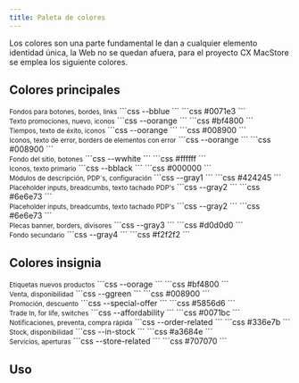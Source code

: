 ```yaml
---
title: Paleta de colores
---
```



Los colores son una parte fundamental le dan a cualquier elemento identidad única, la
Web no se quedan afuera, para el proyecto CX MacStore se emplea los siguiente colores. 

## Colores principales

<div class="color-palate">
    <CardGrid>
        <Card title="Azul primario">
            <div class="color-container bg-bblue"></div>
            <small class="subtext">Fondos para botones, bordes, links</small>
            <Tabs>
                <TabItem label="CSS">
                ```css
                    --bblue
                ```
                </TabItem>
                <TabItem label="Hex">
                ```css
                    #0071e3
                ```
                </TabItem>
            </Tabs>
        </Card>
        <Card title="Naranja primario">
            <div class="color-container bg-oorange"></div>
            <small class="subtext">Texto promociones, nuevo, iconos</small>
            <Tabs>
                <TabItem label="CSS">
                ```css
                    --oorange
                ```
                </TabItem>
                <TabItem label="Hex">
                ```css
                    #bf4800
                ```
                </TabItem>
            </Tabs>
        </Card>
        <Card title="Verde primario">
            <div class="color-container bg-ggreen"></div>
            <small class="subtext">Tiempos, texto de éxito, iconos</small>
            <Tabs>
                <TabItem label="CSS">
                ```css
                    --oorange
                ```
                </TabItem>
                <TabItem label="Hex">
                ```css
                    #008900
                ```
                </TabItem>
            </Tabs>
        </Card>
        <Card title="Rojo primario">
            <div class="color-container bg-rred"></div>
            <small class="subtext">Iconos, texto de error, borders de elementos con error</small>
            <Tabs>
                <TabItem label="CSS">
                ```css
                    --oorange
                ```
                </TabItem>
                <TabItem label="Hex">
                ```css
                    #008900
                ```
                </TabItem>
            </Tabs>
        </Card>
        <Card title="Blanco">
            <div class="color-container bg-wwhite"></div>
            <small class="subtext">Fondo del sitio, botones</small>
            <Tabs>
                <TabItem label="CSS">
                ```css
                    --wwhite
                ```
                </TabItem>
                <TabItem label="Hex">
                ```css
                    #ffffff
                ```
                </TabItem>
            </Tabs>
        </Card>
        <Card title="Negro">
            <div class="color-container bg-bblack"></div>
            <small class="subtext">Iconos, texto primario</small>
            <Tabs>
                <TabItem label="CSS">
                ```css
                    --bblack
                ```
                </TabItem>
                <TabItem label="Hex">
                ```css
                    #000000
                ```
                </TabItem>
            </Tabs>
        </Card>
        <Card title="Gris 1">
            <div class="color-container bg-gray-1"></div>
            <small class="subtext">Módulos de descripción, PDP´s, configuración</small>
            <Tabs>
                <TabItem label="CSS">
                ```css
                    --gray1
                ```
                </TabItem>
                <TabItem label="Hex">
                ```css
                    #424245
                ```
                </TabItem>
            </Tabs>
        </Card>
        <Card title="Gris 2">
            <div class="color-container bg-gray-2"></div>
            <small class="subtext">Placeholder inputs, breadcumbs, texto tachado PDP's</small>
            <Tabs>
                <TabItem label="CSS">
                ```css
                    --gray2
                ```
                </TabItem>
                <TabItem label="Hex">
                ```css
                    #6e6e73
                ```
                </TabItem>
            </Tabs>
        </Card>
        <Card title="Gris 2">
            <div class="color-container bg-gray-2"></div>
            <small class="subtext">Placeholder inputs, breadcumbs, texto tachado PDP's</small>
            <Tabs>
                <TabItem label="CSS">
                ```css
                    --gray2
                ```
                </TabItem>
                <TabItem label="Hex">
                ```css
                    #6e6e73
                ```
                </TabItem>
            </Tabs>
        </Card>
        <Card title="Gris 3">
            <div class="color-container bg-gray-3"></div>
            <small class="subtext">Plecas banner, borders, divisores</small>
            <Tabs>
                <TabItem label="CSS">
                ```css
                    --gray3
                ```
                </TabItem>
                <TabItem label="Hex">
                ```css
                    #d0d0d0
                ```
                </TabItem>
            </Tabs>
        </Card>
        <Card title="Gris 4">
            <div class="color-container bg-gray-4"></div>
            <small class="subtext">Fondo secundario</small>
            <Tabs>
                <TabItem label="CSS">
                ```css
                    --gray4
                ```
                </TabItem>
                <TabItem label="Hex">
                ```css
                    #f2f2f2
                ```
                </TabItem>
            </Tabs>
        </Card>
    </CardGrid>
</div>

## Colores insignia

<div class="color-palate">
    <CardGrid>
        <Card title="Nuevo">
            <div class="color-container bg-new"></div>
            <small class="subtext">Etiquetas nuevos productos</small>
            <Tabs>
                <TabItem label="CSS">
                ```css
                    --oorage
                ```
                </TabItem>
                <TabItem label="Hex">
                ```css
                    #bf4800
                ```
                </TabItem>
            </Tabs>
        </Card>
        <Card title="Venta">
            <div class="color-container bg-sale"></div>
            <small class="subtext">Venta, disponibilidad</small>
            <Tabs>
                <TabItem label="CSS">
                ```css
                    --ggreen
                ```
                </TabItem>
                <TabItem label="Hex">
                ```css
                    #008900
                ```
                </TabItem>
            </Tabs>
        </Card>
        <Card title="Oferta especial">
            <div class="color-container bg-special-offer"></div>
            <small class="subtext">Promoción, descuento</small>
            <Tabs>
                <TabItem label="CSS">
                ```css
                    --special-offer
                ```
                </TabItem>
                <TabItem label="Hex">
                ```css
                    #5856d6
                ```
                </TabItem>
            </Tabs>
        </Card>
        <Card title="Financiamiento | Programas">
            <div class="color-container bg-affordability"></div>
            <small class="subtext">Trade In, for life, switches</small>
            <Tabs>
                <TabItem label="CSS">
                ```css
                    --affordability
                ```
                </TabItem>
                <TabItem label="Hex">
                ```css
                    #0071bc
                ```
                </TabItem>
            </Tabs>
        </Card>
        <Card title="Pedido | Opciones">
            <div class="color-container bg-order-related"></div>
            <small class="subtext">Notificaciones, preventa, compra rápida</small>
            <Tabs>
                <TabItem label="CSS">
                ```css
                    --order-related
                ```
                </TabItem>
                <TabItem label="Hex">
                ```css
                    #336e7b
                ```
                </TabItem>
            </Tabs>
        </Card>
        <Card title="In Stock">
            <div class="color-container bg-in-stock"></div>
            <small class="subtext">Stock, disponibilidad</small>
            <Tabs>
                <TabItem label="CSS">
                ```css
                    --in-stock
                ```
                </TabItem>
                <TabItem label="Hex">
                ```css
                    #a3684e
                ```
                </TabItem>
            </Tabs>
        </Card>
        <Card title="Tienda | Eventos">
            <div class="color-container bg-store-related"></div>
            <small class="subtext">Servicios, aperturas</small>
            <Tabs>
                <TabItem label="CSS">
                ```css
                    --store-related
                ```
                </TabItem>
                <TabItem label="Hex">
                ```css
                    #707070
                ```
                </TabItem>
            </Tabs>
        </Card>
    </CardGrid>
</div>

## Uso
